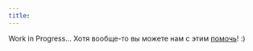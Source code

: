 ```yaml
---
title:
---
```


Work in Progress... Хотя вообще-то вы можете нам с этим [помочь](https://github.com/b4ck5p4c3/0x08.in/issues)! :)